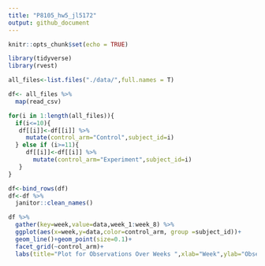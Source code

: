 ```yaml
---
title: "P8105_hw5_jl5172"
output: github_document
---
```


```r
knitr::opts_chunk$set(echo = TRUE)
```


```r
library(tidyverse)
library(rvest)
```

```r
all_files<-list.files("./data/",full.names = T)

df<- all_files %>% 
  map(read_csv)

for(i in 1:length(all_files)){
  if(i<=10){
   df[[i]]<-df[[i]] %>% 
     mutate(control_arm="Control",subject_id=i)
  } else if (i>=11){
     df[[i]]<-df[[i]] %>% 
       mutate(control_arm="Experiment",subject_id=i)
   }
}

df<-bind_rows(df)
df<-df %>% 
  janitor::clean_names() 
```

```r
df %>% 
  gather(key=week,value=data,week_1:week_8) %>% 
  ggplot(aes(x=week,y=data,color=control_arm, group =subject_id))+
  geom_line()+geom_point(size=0.1)+
  facet_grid(~control_arm)+
  labs(title="Plot for Observations Over Weeks ",xlab="Week",ylab="Observation")

```

